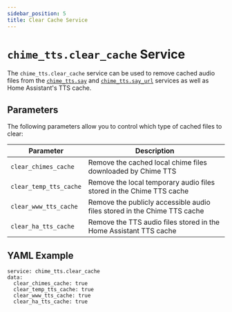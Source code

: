 ```yaml
---
sidebar_position: 5
title: Clear Cache Service
---
```



# `chime_tts.clear_cache` Service

The `chime_tts.clear_cache` service can be used to remove cached audio files from the [`chime_tts.say`](./say-service) and [`chime_tts.say_url`](./say_url-service) services as well as Home Assistant's TTS cache.

## Parameters
The following parameters allow you to control which type of cached files to clear:

| Parameter | Description |
|---|---|
| `clear_chimes_cache` | Remove the cached local chime files downloaded by Chime TTS |
| `clear_temp_tts_cache` | Remove the local temporary audio files stored in the Chime TTS cache |
| `clear_www_tts_cache` | Remove the publicly accessible audio files stored in the Chime TTS cache |
| `clear_ha_tts_cache` | Remove the TTS audio files stored in the Home Assistant TTS cache |


## YAML Example

```
service: chime_tts.clear_cache
data:
  clear_chimes_cache: true
  clear_temp_tts_cache: true
  clear_www_tts_cache: true
  clear_ha_tts_cache: true
```
